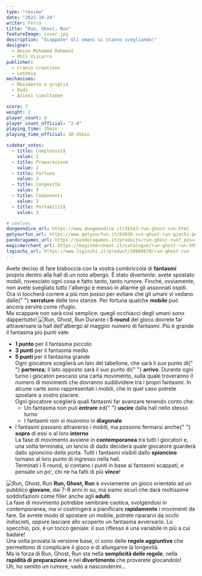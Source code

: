 ```yaml
---
type: "review"
date: "2022-10-24"
writer: Ferra
title: "Run, Ghost, Run"
featureImage: cover.jpg
description: "Scappate! Gli umani si stanno svegliando!"
designer:
  - Amine Mohamed Rahmani
  - Phil Vizcarro
publisher:
  - Cranio Creations
  - Letheia
mechanisms:
  - Movimento a griglia
  - Dadi
  - Azioni simultanee

score: 7
weight: 2
player_count: 4
player_count_official: "2-4"
playing_time: 35min
playing_time_official: 30-45min

sidebar_votes:
  - title: Complessità
    value: 2
  - title: Preparazione
    value: 2
  - title: Fortuna
    value: 3
  - title: Longevità
    value: 3
  - title: Componenti
    value: 3
  - title: Portabilità
    value: 3

# seelves
dungeondice_url: https://www.dungeondice.it/26543-run-ghost-run.html
getyourfun_url: https://www.getyourfun.it/04926-run-ghost-run-giochi-per-bambini.html
pandoragames_url: https://pandoragames.it/products/run-ghost-run?_pos=1&_psq=run%20gh&_ss=e&_v=1.0
magicmerchant_url: https://magicmerchant.it/catalogue/run-ghost-run-59913/
lsgiochi_url: https://www.lsgiochi.it/product/10086670/run-ghost-run
---
```


<Setting>
  Avete deciso di fare bisboccia con la vostra combriccola di
  <strong> fantasmi</strong> proprio dentro alla hall di un noto albergo. È stato
  divertente: avete spostato mobili, rovesciato ogni cosa e fatto tanto, tanto rumore.
  Finché, ovviamente, non avete svegliato tutto l'albergo e messo in allarme gli
  assonnati ospiti.
  <br />
  Ora vi toccherà correre a più non posso per evitare che gli umani vi vedano dalle{" "}
  <strong>serrature</strong> delle loro stanze. Per fortuna qualche
  <strong> mobile</strong> può ancora servire come rifugio.
  <br />
  Ma scappare non sarà così semplice: quegli occhiacci degli umani sono
  dappertutto!
</Setting>

<img src="./game1.jpg" alt="Run, Ghost, Run" />

<Rules>
  Durante i <strong>5 round</strong> del gioco dovrete far attraversare la hall
  dell'albergo al maggior numero di fantasmi. Più è grande il fantasma più punti
  vale:
  <ul>
    <li>
      <strong>1 punto</strong> per il fantasma piccolo
    </li>
    <li>
      <strong>3 punti</strong> per il fantasma medio
    </li>
    <li>
      <strong>5 punti </strong>per il fantasma grande
      <br />
      Ogni giocatore sceglierà un lato del tabellone, che sarà il suo punto di{" "}
      <strong>partenza</strong>; il lato opposto sarà il suo punto di{" "}
      <strong>arrivo</strong>. Durante ogni turno i giocatori pescano una carta
      movimento, sulla quale troveranno il numero di movimenti che dovranno
      suddividere tra i propri fantasmi. In alcune carte sono rappresentati i
      mobili, che in quel caso potrete spostare a vostro piacere.
      <br />
      Ogni giocatore sceglierà quali fantasmi far avanzare tenendo conto che:
      <ul>
        <li>
          Un fantasma non può <strong>entrare</strong> ed{" "}
          <strong>uscire</strong> dalla hall nello stesso turno
        </li>
        <li>
          I fantasmi non si muovono in <strong>diagonale</strong>
        </li>
      </ul>
    </li>
    <li>
      I fantasmi passano attraverso i mobili, ma possono fermarsi anche{" "}
      <strong>sopra</strong> di essi o al loro <strong>interno</strong>
      <br />
      La fase di movimento avviene in <strong>contemporanea</strong> tra tutti i
      giocatori e, una volta terminata, un lancio di dado deciderà quale
      giocatore guarderà dallo spioncino della porta. Tutti i fantasmi visibili
      dallo <strong>spioncino</strong> tornano al loro punto di ingresso nella
      hall.
      <br />
      Terminati i 5 round, si contano i punti in base ai fantasmi scappati, e
      pensate un po', chi ne ha fatti di più <strong>vince</strong>!
    </li>
  </ul>
</Rules>

<img src="./game2.jpg" alt="Run, Ghost, Run" />

<Feedback>
  <strong>Run, Ghost, Run</strong> è ovviamente un gioco orientato ad un
  pubblico <strong>giovane</strong>, dai 7-8 anni in su, ma siamo sicuri che
  darà moltissime soddisfazioni come filler anche agli <strong>adulti</strong>.
  <br />
  La fase di movimento potrebbe sembrare caotica, svolgendosi in contemporanea,
  ma vi costringerà a pianificare <strong>rapidamente</strong> i movimenti da
  fare. Se avrete modo di spostare un mobile, potrete ripararvi da occhi
  indiscreti, oppure lasciare allo scoperto un fantasma avversario. Lo specchio,
  poi, è un tocco geniale: il suo riflesso è una variabile in più a cui badare!
  <br />
  Una volta provata la versione base, ci sono delle
  <strong> regole aggiuntive</strong> che permettono di complicare il gioco e di
  allungarne la longevità.
  <br />
  Ma la forza di Run, Ghost, Run sta nella
  <strong>semplicità delle regole</strong>, nella
  <strong> rapidità di preparazione</strong> e nel <strong>divertimento </strong>
  che proverete giocandolo!
  <br />
  Uh, ho sentito un rumore, vado a nascondermi…

</Feedback>
